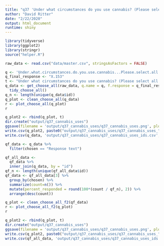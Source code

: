 ```yaml
---
title: "q37 'Under what circumstances do you use cannabis? (Please select all that apply)'"
author: "David Ritter"
date: "2/22/2020"
output: html_document
runtime: shiny
---
```


```r
library(tidyverse)
library(ggplot2)
library(stringr)
source("helper.R")
```

```r
raw_data <- read.csv("data/master.csv", stringsAsFactors = FALSE)
```

```r
q <- 'Under.what.circumstances.do.you.use.cannabis...Please.select.all.that.apply.'
q_final_response <- "X.153"
t <- "Under what circumstances do you use cannabis? (Please select all that apply)"
q_data <- get_choose_all(raw_data, q.name = q, f.response = q_final_response) %>%
  tidy_choose_all()
q_n <- length(unique(q_data$id))
q_plot <- clean_choose_all(q_data)
r <- plot_choose_all(q_plot)
r
```

```r
q_plot2 <- rbind(q_plot, t)
dir.create("output/q37_cannabis_uses")
ggsave(filename = 'output/q37_cannabis_uses/q37_cannabis_uses.png', plot = r, device = 'png')
write.csv(q_plot2, paste0("output/q37_cannabis_uses/q37_cannabis_uses_", q_n,".csv"), row.names=F)
write.csv(q_data, 'output/q37_cannabis_uses/q37_cannabis_uses_ids.csv', row.names = FALSE)
```

```r
qf_data <- q_data %>%
  filter(chosen == "Response text")
```

```r
qf_all_data <- 
  qf_data %>%
  inner_join(q_data, by = "id")
qf_n <- length(unique(qf_all_data$id))
qf_data <- qf_all_data[3] %>%
  group_by(chosen) %>%
  summarize(count=n()) %>%
  mutate(percent_responded = round(100*(count / qf_n), 2)) %>%
  arrange(desc(count))
```

```r
q_plot <- clean_choose_all_f2(qf_data)
r <- plot_choose_all_f2(q_plot)
r
```

```r
q_plot2 <- rbind(q_plot, t)
dir.create("output/q37_cannabis_uses")
ggsave(filename = 'output/q37_cannabis_uses/q37_cannabis_uses.png', plot = r, device = 'png')
write.csv(q_plot2, paste0("output/q37_cannabis_uses/q37_cannabis_uses_", qf_n,".csv"), row.names=F)
write.csv(qf_all_data, 'output/q37_cannabis_uses/q37_cannabis_uses_ids.csv', row.names = FALSE)
```


